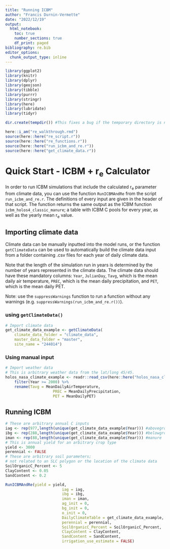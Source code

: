 ```yaml
---
title: "Running ICBM"
author: "Francis Durnin-Vermette"
date: "2022/12/19"
output:
  html_notebook:
    toc: true
    number_sections: true
    df_print: paged
bibliography: re.bib
editor_options:
  chunk_output_type: inline
---
```


```r
library(ggplot2)
library(knitr)
library(dplyr)
library(geojson)
library(tibble)
library(purrr)
library(stringr)
library(here)
library(lubridate)
library(tidyr)

dir.create(tempdir()) #This fixes a bug if the temporary directory is not found

here::i_am("re_walkthrough.rmd")
source(here::here("re_script.r"))
source(here::here("re_functions.r"))
source(here::here("run_icbm_and_re.r"))
source(here::here("get_climate_data.r"))

```


# Quick Start - ICBM + r~e~ Calculator
In order to run ICBM simulations that include the calculated r~e~ parameter from climate data, you can use the function `RunICBMAndRe` from the script `run_icbm_and_re.r`. The definitions of every input are given in the header of that script. The function returns the same output as the ICBM function `icbm_holos4_classic_manure`; a table with ICBM C pools for every year, as well as the yearly mean r~e~ value.

## Importing climate data
Climate data can be manually inputted into the model runs, or the function `getClimateData` can be used to automatically build the climate data input from a folder containing .csv files for each year of daily climate data.

Note that the length of the simulation run in years is determined by the number of years represented in the climate data.
The climate data should have these mandatory columns: `Year`, `JulianDay`, `Tavg`, which is the mean daily air temperature, `PREC`, which is the mean daily precipitation, and `PET`, which is the mean daily PET.

Note: use the `suppressWarnings` function to run a function without any warnings
(e.g. `suppressWarnings(run_icbm_and_re.r())`).

### using `getClimateData()`

```r
# Import climate data
get_climate_data_example <- getClimateData(
	climate_data_folder = "climate_data",
	master_data_folder = "master",
	site_name = "244014")
```


### Using manual input

```r
# Import weather data
# This is arbitrary weather data from the lat/long 45/45.
holos_nasa_climate_example <- readr::read_csv(here::here("holos_nasa_climate_example.csv")) %>%
	filter(Year >= 2000) %>%
	rename(Tavg = MeanDailyAirTemperature,
					 PREC = MeanDailyPrecipitation,
					 PET = MeanDailyPET)
```

## Running ICBM

```r
# These are arbitrary annual C inputs
iag <- rep(977,length(unique(get_climate_data_example$Year))) #aboveground young
ibg <- rep(288,length(unique(get_climate_data_example$Year))) #belowground young
iman <- rep(88,length(unique(get_climate_data_example$Year))) #manure
# This is annual yield for an arbitrary crop type
yield <- 3000
perennial <- FALSE
# These are arbitrary soil parameters;
# not related to an SLC polygon or the location of the climate data
SoilOrganicC_Percent <- 5
ClayContent <- 0.05
SandContent <- 0.2

RunICBMAndRe(yield = yield,
						 iag = iag,
						 ibg = ibg,
						 iman = iman,
						 ag_init = 0,
						 bg_init = 0,
						 o_init = 0,
						 DailyClimateTable = get_climate_data_example,
						 perennial = perennial,
						 SoilOrganicC_Percent = SoilOrganicC_Percent,
						 ClayContent = ClayContent,
						 SandContent = SandContent,
						 irrigation_use_estimate = FALSE)
```
